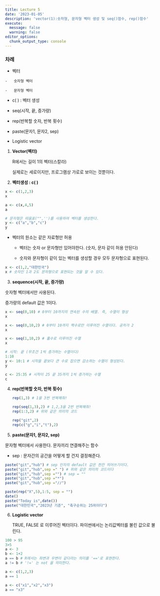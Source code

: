 ```yaml
---
title: Lecture 5 
date: '2023-01-05'
description: 'vector(1):숫자형, 문자형 벡터 생성 및 seq()함수, rep()함수'
execute: 
  message: false
  warning: false
editor_options: 
  chunk_output_type: console
---
```


### 차례

-   벡터

<!-- -->

    -   숫자형 벡터

    -   문자형 벡터

-   c( ) : 벡터 생성

-   seq(시작, 끝, 증가량)

-   rep(반복할 숫자, 반복 횟수)

-   paste(문자1, 문자2, sep)

-   Logistic vector

1.  **Vector(벡터)**

    R에서는 길이 1의 벡터(스칼라)

    실제로는 세로이지만, 프로그램상 가로로 보이는 것뿐이다.

2.  **벡터생성 : c( )**

```r
x <- c(1,2,3)
x

a <- c(x,4,5)
a

# 문자형은 따옴표("",'')를 사용하여 벡터를 생성한다.
y <- c("a","b","c")
y
```

-   벡터의 원소는 같은 자료형만 허용

    -   벡터는 숫자 or 문자형만 있어야한다. (숫자, 문자 같이 허용 안된다)

    -   숫자와 문자형이 같이 있는 벡터를 생성할 경우 모두 문자형으로 표현된다.

```r
x <- c(1,2,"대한민국")
x # 숫자인 1과 2도 문자형으로 표현되는 것을 알 수 있다.
```

3.  **sequence(시작, 끝, 증가량)**

숫자형 벡터에서만 사용된다.

증가량의 default 값은 1이다.

```r
x <- seq(0,10) # 0부터 10까지의 연속된 수의 배열. 즉, 수열이 형성
x 

x <- seq(0,10,2) # 0부터 10까지 짝수로만 이루어진 수열이다. 공차가 2 
x

x <- seq(1,10,2) # 홀수로 이루어진 수열
x

# 시작: 끝 (무조건 1씩 증가하는 수열이다)
1:10
y <- 10:1 # 시작을 끝보다 큰 수로 잡으면 감소하는 수열이 형성된다.
y 

c <- 25:35 # 시작이 25 끝 35까지 1씩 증가하는 수열
c
```

4.  **rep(반복할 숫자, 반복 횟수)**

    ```r
    rep(1,3) # 1을 3번 반복해줘!

    rep(seq(1,3),2) # 1,2,3을 2번 반복해줘! 
    rep(1:3,2) # 위와 같은 의미의 코드 

    rep("git",2)
    rep(c("g","i","t"),2)
    ```

5.  **paste(문자1, 문자2, sep)**

문자형 벡터에서 사용한다. 문자끼리 연결해주는 함수

-   sep : 문자간의 공간을 어떻게 할 건지 결정해준다.

```r
paste("git","hub") # sep 인자의 default 값은 한칸 띄어쓰기이다. 
paste("git","hub",sep =" ") # 위와 같은 의미의 코드이다 
paste("git","hub",sep ="") # sep = "" 
paste("git","hub",sep ="*")
paste("git","hub",sep ="//")

paste(rep("X",5),1:5, sep = "")
date()
paste("Today is",date())
paste("대한민국","2023년 기준", "축구순위는 25위이다")
```

6.  **Logistic vector**

    TRUE, FALSE 로 이루어진 벡터이다. 파이썬에서는 논리값벡터를 불린 값으로 불린다.

```r
100 > 95
3>5
a <- 3
b <- 1+2
a == b # R에서는 좌변과 우변이 같다라는 의미를 '=='로 표현한다.
a != b # '!=' 는 not 을 의미한다.

a <- c(1,2,3)
a == 1

a <- c("x1","x2","x3")
a == "x3" 
```
